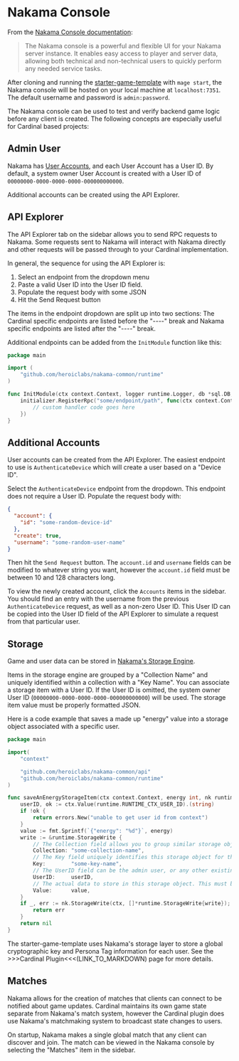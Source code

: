 # Nakama Console

From the [Nakama Console documentation](https://heroiclabs.com/docs/nakama/getting-started/console/):

> The Nakama console is a powerful and flexible UI for your Nakama server instance. It enables easy access to player and server data, allowing both technical and non-technical users to quickly perform any needed service tasks.

After cloning and running the [starter-game-template](https://github.com/Argus-Labs/starter-game-template) with `mage start`, the Nakama console will be hosted on your local machine at `localhost:7351`. The default username and password is `admin:password`.

The Nakama console can be used to test and verify backend game logic before any client is created. The following concepts are especially useful for Cardinal based projects:

## Admin User

Nakama has [User Accounts](https://heroiclabs.com/docs/nakama/concepts/user-accounts/), and each User Account has a User ID. By default, a system owner User Account is created with a User ID of `00000000-0000-0000-0000-000000000000`.

Additional accounts can be created using the API Explorer.

## API Explorer

The API Explorer tab on the sidebar allows you to send RPC requests to Nakama. Some requests sent to Nakama will interact with Nakama directly and other requests will be passed through to your Cardinal implementation.

In general, the sequence for using the API Explorer is:

1) Select an endpoint from the dropdown menu
2) Paste a valid User ID into the User ID field.
3) Populate the request body with some JSON
4) Hit the Send Request button

The items in the endpoint dropdown are split up into two sections: The Cardinal specific endpoints are listed before the "----" break and Nakama specific endpoints are listed after the "----" break.

Additional endpoints can be added from the `InitModule` function like this:

```go
package main

import (
	"github.com/heroiclabs/nakama-common/runtime"
)

func InitModule(ctx context.Context, logger runtime.Logger, db *sql.DB, nk runtime.NakamaModule, initializer runtime.Initializer) error {
    initializer.RegisterRpc("some/endpoint/path", func(ctx context.Context, logger runtime.Logger, db *sql.DB, nk runtime.NakamaModule, payload string) (string, error) {
		// custom handler code goes here
    })
}
```

## Additional Accounts

User accounts can be created from the API Explorer. The easiest endpoint to use is `AuthenticateDevice` which will create a user based on a "Device ID".

Select the `AuthenticateDevice` endpoint from the dropdown. This endpoint does not require a User ID. Populate the request body with:

```json
{
  "account": {
    "id": "some-random-device-id"
  },
  "create": true,
  "username": "some-random-user-name"
}
```

Then hit the `Send Request` button. The `account.id` and `username` fields can be modified to whatever string you want, however the `account.id` field must be between 10 and 128 characters long.

To view the newly created account, click the `Accounts` items in the sidebar. You should find an entry with the username from the previous `AuthenticateDevice` request, as well as a non-zero User ID. This User ID can be copied into the User ID field of the API Explorer to simulate a request from that particular user.

## Storage

Game and user data can be stored in [Nakama's Storage Engine](https://heroiclabs.com/docs/nakama/concepts/storage/).

Items in the storage engine are grouped by a "Collection Name" and uniquely identified within a collection with a "Key Name". You can associate a storage item with a User ID. If the User ID is omitted, the system owner User ID (`00000000-0000-0000-0000-000000000000`) will be used. The storage item value must be properly formatted JSON.

Here is a code example that saves a made up "energy" value into a storage object associated with a specific user.

```go
package main

import(
	"context"

	"github.com/heroiclabs/nakama-common/api"
	"github.com/heroiclabs/nakama-common/runtime"
)

func saveAnEnergyStorageItem(ctx context.Context, energy int, nk runtime.NakamaModule) error {
	userID, ok := ctx.Value(runtime.RUNTIME_CTX_USER_ID).(string)
	if !ok {
		return errors.New("unable to get user id from context")
	}
	value := fmt.Sprintf(`{"energy": "%d"}`, energy)
	write := &runtime.StorageWrite {
		// The Collection field allows you to group similar storage objects into a single searchable field.
		Collection: "some-collection-name",
		// The Key field uniquely identifies this storage object for this user within the collection.
		Key:        "some-key-name",
		// The UserID field can be the admin user, or any other existing user's User ID.
		UserID:     userID,
		// The actual data to store in this storage object. This must be valid JSON.
		Value:      value,
	}
	if _, err := nk.StorageWrite(ctx, []*runtime.StorageWrite{write}); err != nil {
		return err
	}
	return nil
}
```

The starter-game-template uses Nakama's storage layer to store a global cryptographic key and Persona Tag information for each user. See the >>>Cardinal Plugin<<<(LINK_TO_MARKDOWN) page for more details.

## Matches

Nakama allows for the creation of matches that clients can connect to be notified about game updates. Cardinal maintains its own game state separate from Nakama's match system, however the Cardinal plugin does use Nakama's matchmaking system to broadcast state changes to users.

On startup, Nakama makes a single global match that any client can discover and join. The match can be viewed in the Nakama console by selecting the "Matches" item in the sidebar.






